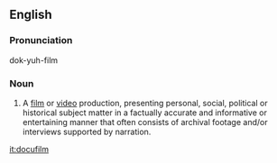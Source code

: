 ==English==

===Pronunciation===
dok-yuh-film

===Noun===
{{en-noun}}

# A [[film]] or [[video]] production, presenting personal, social, political or historical subject matter in a factually accurate and informative or entertaining manner that often consists of archival footage and/or interviews supported by narration.

[[it:docufilm]]